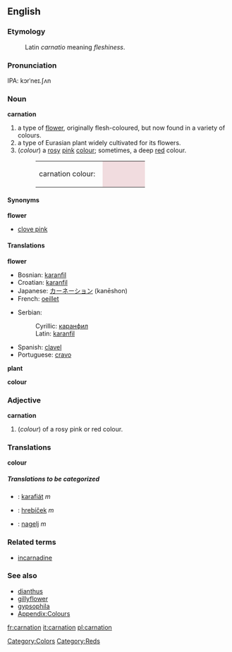 {{Wikipedia}}
==English==

===Etymology===
:Latin ''carnatio'' meaning ''fleshiness''.

===Pronunciation===
IPA: kɔrˈneɪ.ʃʌn

===Noun===
'''carnation'''
#a type of [[flower]], originally flesh-coloured, but now found in a variety of colours.
#a type of Eurasian plant widely cultivated for its flowers.
#(''colour'') a [[rose|rosy]] [[pink]] [[colour]]; sometimes, a deep [[red]] colour.
#:<table><tr><td>carnation colour: &nbsp;</td><td bgcolor="#F1DCDF" width="80">&nbsp; </td></tr></table>

====Synonyms====
'''flower'''
*[[clove pink]]

====Translations====
'''flower'''
{{top}}
*Bosnian: [[karanfil#Bosnian|karanfil]] {{m}}
*Croatian: [[karanfil#Croatian|karanfil]] {{m}}
*Japanese: [[カーネーション]] (kanēshon)
*French: [[oeillet]]
{{mid}}
*Serbian:
*:Cyrillic: [[каранфил#Serbian|каранфил]] {{m}}
*:Latin: [[karanfil#Serbian|karanfil]] {{m}}
*Spanish: [[clavel]]
*Portuguese: [[cravo]]
{{bottom}}

'''plant'''
{{top}}
{{mid}}
{{bottom}}

'''colour'''
{{top}}
{{mid}}
{{bottom}}

===Adjective===
'''carnation'''
#(''colour'') of a rosy pink or red colour.

===Translations===
'''colour'''
{{top}}
{{mid}}
{{bottom}}

=====Translations to be categorized=====
{{checktrans}}
<!--Remove this section once all of the translations below have been moved into the tables above.-->
*{{ttbc|Czech}}: [[karafiát]]  ''m''
*{{ttbc|Slovak}}: [[hrebíček]]  ''m''
*{{ttbc|Slovene}}: [[nagelj]] ''m''

===Related terms===
*[[incarnadine]]

===See also===
*[[dianthus]]
*[[gillyflower]]
*[[gypsophila]]
*[[Wiktionary_Appendix:Colours|Appendix:Colours]]

[[Category:Colors]]
[[Category:Reds]]

[[fr:carnation]]
[[it:carnation]]
[[pl:carnation]]